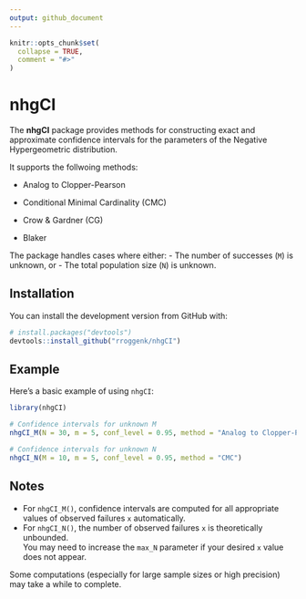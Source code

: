 ```yaml
---
output: github_document
---
```


<!-- README.md is generated from README.Rmd. Please edit that file -->

```r
knitr::opts_chunk$set(
  collapse = TRUE,
  comment = "#>"
)
```

# nhgCI

<!-- badges: start -->
<!-- badges: end -->

The **nhgCI** package provides methods for constructing exact and approximate confidence intervals for the parameters of the Negative Hypergeometric distribution.

It supports the follwoing methods:

- Analog to Clopper-Pearson

- Conditional Minimal Cardinality (CMC)

- Crow & Gardner (CG)

- Blaker

The package handles cases where either:
- The number of successes (`M`) is unknown, or
- The total population size (`N`) is unknown.

## Installation

You can install the development version from GitHub with:

```r
# install.packages("devtools")
devtools::install_github("rroggenk/nhgCI")
```


## Example

Here's a basic example of using `nhgCI`:

```r
library(nhgCI)

# Confidence intervals for unknown M
nhgCI_M(N = 30, m = 5, conf_level = 0.95, method = "Analog to Clopper-Pearson")

# Confidence intervals for unknown N
nhgCI_N(M = 10, m = 5, conf_level = 0.95, method = "CMC")
```

## Notes

- For `nhgCI_M()`, confidence intervals are computed for all appropriate values of observed failures `x` automatically.
- For `nhgCI_N()`, the number of observed failures `x` is theoretically unbounded.  
  You may need to increase the `max_N` parameter if your desired `x` value does not appear.

Some computations (especially for large sample sizes or high precision) may take a while to complete.

